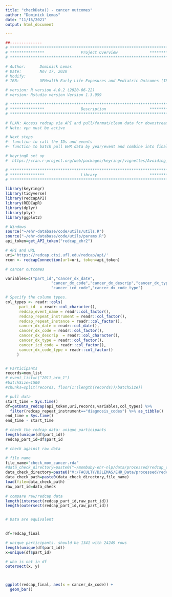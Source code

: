 ```yaml
---
title: "checkData() - cancer outcomes"
author: "Dominick Lemas"
date: "11/15/2021"
output: html_document

---
```


```r
##-------------- 
# **************************************************************************** #
# ***************                Project Overview              *************** #
# **************************************************************************** #

# Author:      Dominick Lemas
# Date:        Nov 17, 2020 
# Modify:      
# IRB:         UFHealth Early Life Exposures and Pediatric Outcomes (IRB201601899) 

# version: R version 4.0.2 (2020-06-22)
# version: Rstudio version Version 1.3.959 

# **************************************************************************** #
# ***************                Description                   *************** #
# **************************************************************************** #

# PLAN: Access redcap via API and pull/format/clean data for downstream analysis.
# Note: vpn must be active

# Next steps
#- function to call the IDs and events
#- function to batch pull EHR data by year/event and combine into final dataset. 

# keyringR set up
#  https://cran.r-project.org/web/packages/keyringr/vignettes/Avoiding_plain_text_passwords_in_R_with_keyringr.html

```


```r

# **************************************************************************** #
# ***************                Library                       *************** #
# **************************************************************************** #

library(keyringr)
library(tidyverse)
library(redcapAPI)
library(REDCapR)
library(dplyr)
library(plyr)
library(ggplot2)
```

```r
# Windows
source("~/ehr-database/code/utils/utils.R")
source("~/ehr-database/code/utils/params.R")
api_token=get_API_token("redcap_ehr2")

# API and URL
uri='https://redcap.ctsi.ufl.edu/redcap/api/'
rcon <- redcapConnection(url=uri, token=api_token)

```

```r

# cancer outcomes

variables=c("part_id","cancer_dx_date",
                    "cancer_dx_code","cancer_dx_descrip","cancer_dx_type",
                    "cancer_icd_code","cancer_dx_code_type")

# Specify the column types.
col_types <- readr::cols(
      part_id  = readr::col_character(),
      redcap_event_name = readr::col_factor(),
      redcap_repeat_instrument = readr::col_factor(),
      redcap_repeat_instance = readr::col_factor(),
      cancer_dx_date = readr::col_date(),
      cancer_dx_code = readr::col_factor(),
      cancer_dx_descrip  = readr::col_character(),
      cancer_dx_type = readr::col_factor(),
      cancer_icd_code = readr::col_factor(),
      cancer_dx_code_type = readr::col_factor()
     )


# Participants
records=mom_list
# event_list=c("2011_arm_1")
#batchSize=1500
#chunks=split(records, floor(1:(length(records))/batchSize))

# pull data
start_time = Sys.time()
df=getData_redcap(api_token,uri,records,variables,col_types) %>%
  filter(redcap_repeat_instrument=="diagnosis_codes") %>% as_tibble() 
end_time = Sys.time()
end_time - start_time

```

```r

# check the redcap data: unique participants
length(unique(df$part_id))
redcap_part_id=df$part_id

# check against raw data

# file name
file_name="check_mom_cancer.rda"
#data_check_directory=paste0("~/mombaby-ehr-nlp/data/processed/redcap_check/") 
data_check_directory=paste0("V:/FACULTY/DJLEMAS/EHR_Data/processed/redcap_check/")
data_check_path=paste0(data_check_directory,file_name)
load(file=data_check_path)
raw_part_id=data_check
    
# compare raw/redcap data
length(intersect(redcap_part_id,raw_part_id))
length(outersect(redcap_part_id,raw_part_id))


# Data are equivalent
    
```

```r

df=redcap_final

# unique participants. should be 1341 with 24249 rows
length(unique(df$part_id))
x=unique(df$part_id)

# who is not in df
outersect(x, y)




```


```r
ggplot(redcap_final, aes(x = cancer_dx_code)) +
  geom_bar()

```
